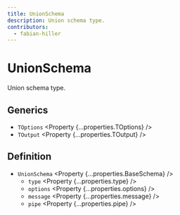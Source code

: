 ```yaml
---
title: UnionSchema
description: Union schema type.
contributors:
  - fabian-hiller
---
```



# UnionSchema

Union schema type.

## Generics

- `TOptions` <Property {...properties.TOptions} />
- `TOutput` <Property {...properties.TOutput} />

## Definition

- `UnionSchema` <Property {...properties.BaseSchema} />
  - `type` <Property {...properties.type} />
  - `options` <Property {...properties.options} />
  - `message` <Property {...properties.message} />
  - `pipe` <Property {...properties.pipe} />
